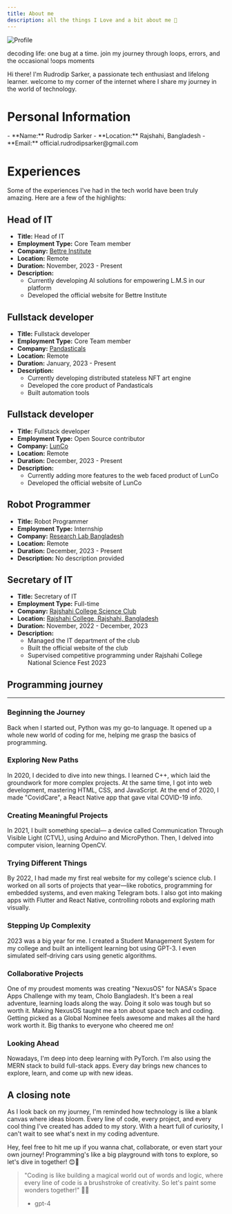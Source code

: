```yaml
---
title: About me
description: all the things I Love and a bit about me 🌟
---
```


![Profile](/assets/bg/aboutme.png)

<Callout>
  decoding life: one bug at a time. join my journey through loops, errors, and
  the occasional !oops moments
</Callout>

Hi there! I'm Rudrodip Sarker, a passionate tech enthusiast and lifelong learner. welcome to my corner of the internet where I share my journey in the world of technology.

# Personal Information

<Card>
  - **Name:** Rudrodip Sarker 
  - **Location:** Rajshahi, Bangladesh 
  - **Email:** official.rudrodipsarker@gmail.com
</Card>

# Experiences

Some of the experiences I've had in the tech world have been truly amazing. Here are a few of the highlights:

## Head of IT

- **Title:** Head of IT
- **Employment Type:** Core Team member
- **Company:** [Bettre Institute](https://bettreinstitute.com)
- **Location:** Remote
- **Duration:** November, 2023 - Present
- **Description:**
  - Currently developing AI solutions for empowering L.M.S in our platform
  - Developed the official website for Bettre Institute

## Fullstack developer

- **Title:** Fullstack developer
- **Employment Type:** Core Team member
- **Company:** [Pandasticals](https://twitter.com/Pandasticals)
- **Location:** Remote
- **Duration:** January, 2023 - Present
- **Description:**
  - Currently developing distributed stateless NFT art engine
  - Developed the core product of Pandasticals
  - Built automation tools

## Fullstack developer

- **Title:** Fullstack developer
- **Employment Type:** Open Source contributor
- **Company:** [LunCo](https://lunco.space)
- **Location:** Remote
- **Duration:** December, 2023 - Present
- **Description:**
  - Currently adding more features to the web faced product of LunCo
  - Developed the official website of LunCo

## Robot Programmer

- **Title:** Robot Programmer
- **Employment Type:** Internship
- **Company:** [Research Lab Bangladesh](https://www.facebook.com/ResearchLabCtg/)
- **Location:** Remote
- **Duration:** December, 2023 - Present
- **Description:** No description provided

## Secretary of IT

- **Title:** Secretary of IT
- **Employment Type:** Full-time
- **Company:** [Rajshahi College Science Club](https://rcsc.vercel.app)
- **Location:** [Rajshahi College, Rajshahi, Bangladesh](https://rc.edu.bd)
- **Duration:** November, 2022 - December, 2023
- **Description:**
  - Managed the IT department of the club
  - Built the official website of the club
  - Supervised competitive programming under Rajshahi College National Science Fest 2023

## Programming journey

---

### Beginning the Journey

Back when I started out, Python was my go-to language. It opened up a whole new world of coding for me, helping me grasp the basics of programming.

### Exploring New Paths

In 2020, I decided to dive into new things. I learned C++, which laid the groundwork for more complex projects. At the same time, I got into web development, mastering HTML, CSS, and JavaScript. At the end of 2020, I made "CovidCare", a React Native app that gave vital COVID-19 info.

### Creating Meaningful Projects

In 2021, I built something special— a device called Communication Through Visible Light (CTVL), using Arduino and MicroPython. Then, I delved into computer vision, learning OpenCV.

### Trying Different Things

By 2022, I had made my first real website for my college's science club. I worked on all sorts of projects that year—like robotics, programming for embedded systems, and even making Telegram bots. I also got into making apps with Flutter and React Native, controlling robots and exploring math visually.

### Stepping Up Complexity

2023 was a big year for me. I created a Student Management System for my college and built an intelligent learning bot using GPT-3. I even simulated self-driving cars using genetic algorithms.

### Collaborative Projects

One of my proudest moments was creating "NexusOS" for NASA's Space Apps Challenge with my team, Cholo Bangladesh. It's been a real adventure, learning loads along the way. Doing it solo was tough but so worth it. Making NexusOS taught me a ton about space tech and coding. Getting picked as a Global Nominee feels awesome and makes all the hard work worth it. Big thanks to everyone who cheered me on!

### Looking Ahead

Nowadays, I'm deep into deep learning with PyTorch. I'm also using the MERN stack to build full-stack apps. Every day brings new chances to explore, learn, and come up with new ideas.

## A closing note

As I look back on my journey, I'm reminded how technology is like a blank canvas where ideas bloom. Every line of code, every project, and every cool thing I've created has added to my story. With a heart full of curiosity, I can't wait to see what's next in my coding adventure.

Hey, feel free to hit me up if you wanna chat, collaborate, or even start your own journey! Programming's like a big playground with tons to explore, so let's dive in together! 😊🚀

> "Coding is like building a magical world out of words and logic, where every line of code is a brushstroke of creativity. So let's paint some wonders together!" 🎨✨
>
> - gpt-4
